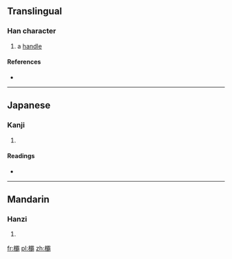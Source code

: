 ==Translingual==

===Han character===
{{Han char|rn=75|rad=木|as=21|sn=25|four=|canj=木一月月 (DMBB), X木一月月 (XDMBB)}}

# a [[handle]]

====References====
* {{Han ref|kx=0564.170|dkj=15971|dj=0953.210|hdz=21326.060|uh=6B1B|ud=27419}}

----

==Japanese==

===Kanji===
{{ja-kanji|grade=|rs=木21}}

# {{defn|lang=ja|sort=木21}}

====Readings====
* {{ja-readings|on=[[は]] (ha), [[へ]] (he)|kun=[[つか]] (tsuka)}}

----

==Mandarin==

===Hanzi===
{{cmn-hanzi|pin=[[bà]] ([[ba4]])|wg=pa<sup>4</sup>}}

# {{defn|lang=cmn|sort=木21}}

[[fr:欛]]
[[pl:欛]]
[[zh:欛]]